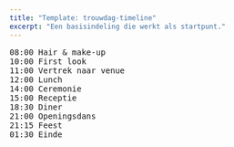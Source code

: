 ```yaml
---
title: "Template: trouwdag-timeline"
excerpt: "Een basisindeling die werkt als startpunt."
---
```


<pre>
08:00 Hair & make-up
10:00 First look
11:00 Vertrek naar venue
12:00 Lunch
14:00 Ceremonie
15:00 Receptie
18:30 Diner
21:00 Openingsdans
21:15 Feest
01:30 Einde
</pre>
